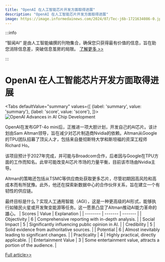 ```yaml
---
title: "OpenAI 在人工智能芯片开发方面取得进展"
description: "OpenAI 在人工智能芯片开发方面取得进展"
image: https://image.informedainews.com/2024/07/Tec-j6b-1721634086-0.jpg
---
```



:::info

“智闻AI“ 是由人工智能编撰的刊物集合，确保您只获得最有价值的信息，旨在助您消除信息差，突破信息茧房的局限。  [了解更多 >>](/)

:::

# OpenAI 在人工智能芯片开发方面取得进展


<Tabs
	defaultValue="summary"
	values={[
	{label: 'summary', value: 'summary'},
	{label: 'score', value: 'score'},
]}>
<TabItem value="summary">
<img
  src="https://image.informedainews.com/2024/07/Tec-j6b-1721634086-0.jpg"
  alt="OpenAI Advances in AI Chip Development"
/>



OpenAI在发布GPT-4o mini后，正推进一项大胆计划，开发自己的AI芯片。该计划由Sam Altman领导，旨在减少对芯片制造商Nvidia的依赖。Altman从Google的TPU团队招募了顶尖人才，包括来自曼彻斯特大学和斯坦福的资深工程师Richard Ho。

该项目预计于2027年完成，并可能与Broadcom合作，后者因与Google在TPU方面的工作而知名。此举可能改变AI芯片市场的力量平衡，目前该市场由Nvidia主导。

Altman的策略还包括从TSMC等供应商处获取更多芯片，尽管初期因高风险和高成本而有所犹豫。此外，他还在探索新数据中心的合作伙伴关系，旨在建立一个有韧性的供应链。

最终目标是什么？实现人工通用智能（AGI），这是一种更高级的AI形式，能够执行如殖民火星或开发聚变能源等任务。这一愿景凸显了Altman推动AI能力革命的雄心。
</TabItem>
<TabItem value="score">
	| Scores     | Value   | Explanation |
	| -------- | ------- | ------- |
	| Objectivity  | 6    | Comprehensive reporting with in-depth analysis.    |
	| Social Impact | 5     | Significantly influencing public opinion in AI.    |
	| Credibility    | 5    | Solid evidence from authoritative sources.    |
	| Potential    | 6    | Almost inevitably leading to significant changes.    |
	| Practicality    | 4    | Highly practical, directly applicable.    |
	| Entertainment Value    | 3    | Some entertainment value, attracts a portion of the audience.    |
</TabItem>
</Tabs>

[Full article>>](https://www.36kr.com/p/2870377405518212)
